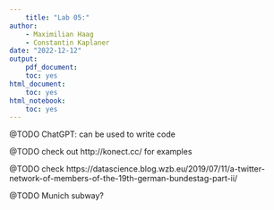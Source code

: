 ```yaml
---
    title: "Lab 05:"
author:
    - Maximilian Haag
    - Constantin Kaplaner
date: "2022-12-12"
output:
    pdf_document:
    toc: yes
html_document:
    toc: yes
html_notebook:
    toc: yes
---
```





@TODO ChatGPT: can be used to write code

@TODO check out http://konect.cc/ for examples

@TODO check https://datascience.blog.wzb.eu/2019/07/11/a-twitter-network-of-members-of-the-19th-german-bundestag-part-ii/


@TODO Munich subway?


